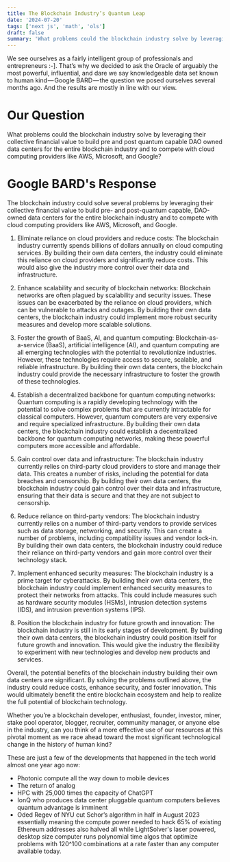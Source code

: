 ```yaml
---
title: The Blockchain Industry’s Quantum Leap  
date: '2024-07-20'
tags: ['next js', 'math', 'ols']
draft: false
summary: 'What problems could the blockchain industry solve by leveraging their collective financial value to build pre and post quantum capable DAO owned data centers for the entire blockchain industry and to compete with cloud computing providers like AWS, Microsoft, and Google?'
---
```



We see ourselves as a fairly intelligent group of professionals and entrepreneurs :-]. That’s why we decided to ask the Oracle of arguably the most powerful, influential, and dare we say knowledgeable data set known to human kind — Google BARD — the question we posed ourselves several months ago. And the results are mostly in line with our view.

# Our Question

What problems could the blockchain industry solve by leveraging their collective financial value to build pre and post quantum capable DAO owned data centers for the entire blockchain industry and to compete with cloud computing providers like AWS, Microsoft, and Google?

# Google BARD's Response

The blockchain industry could solve several problems by leveraging their collective financial value to build pre- and post-quantum capable, DAO-owned data centers for the entire blockchain industry and to compete with cloud computing providers like AWS, Microsoft, and Google. 

1) Eliminate reliance on cloud providers and reduce costs: The blockchain industry currently spends billions of dollars annually on cloud computing services. By building their own data centers, the industry could eliminate this reliance on cloud providers and significantly reduce costs. This would also give the industry more control over their data and infrastructure.

2) Enhance scalability and security of blockchain networks: Blockchain networks are often plagued by scalability and security issues. These issues can be exacerbated by the reliance on cloud providers, which can be vulnerable to attacks and outages. By building their own data centers, the blockchain industry could implement more robust security measures and develop more scalable solutions.

3) Foster the growth of BaaS, AI, and quantum computing: Blockchain-as-a-service (BaaS), artificial intelligence (AI), and quantum computing are all emerging technologies with the potential to revolutionize industries. However, these technologies require access to secure, scalable, and reliable infrastructure. By building their own data centers, the blockchain industry could provide the necessary infrastructure to foster the growth of these technologies.

4) Establish a decentralized backbone for quantum computing networks: Quantum computing is a rapidly developing technology with the potential to solve complex problems that are currently intractable for classical computers. However, quantum computers are very expensive and require specialized infrastructure. By building their own data centers, the blockchain industry could establish a decentralized backbone for quantum computing networks, making these powerful computers more accessible and affordable.

5) Gain control over data and infrastructure: The blockchain industry currently relies on third-party cloud providers to store and manage their data. This creates a number of risks, including the potential for data breaches and censorship. By building their own data centers, the blockchain industry could gain control over their data and infrastructure, ensuring that their data is secure and that they are not subject to censorship.

6) Reduce reliance on third-party vendors: The blockchain industry currently relies on a number of third-party vendors to provide services such as data storage, networking, and security. This can create a number of problems, including compatibility issues and vendor lock-in. By building their own data centers, the blockchain industry could reduce their reliance on third-party vendors and gain more control over their technology stack.

7) Implement enhanced security measures: The blockchain industry is a prime target for cyberattacks. By building their own data centers, the blockchain industry could implement enhanced security measures to protect their networks from attacks. This could include measures such as hardware security modules (HSMs), intrusion detection systems (IDS), and intrusion prevention systems (IPS).

8) Position the blockchain industry for future growth and innovation: The blockchain industry is still in its early stages of development. By building their own data centers, the blockchain industry could position itself for future growth and innovation. This would give the industry the flexibility to experiment with new technologies and develop new products and services.

Overall, the potential benefits of the blockchain industry building their own data centers are significant. By solving the problems outlined above, the industry could reduce costs, enhance security, and foster innovation. This would ultimately benefit the entire blockchain ecosystem and help to realize the full potential of blockchain technology. 

Whether you’re a blockchain developer, enthusiast, founder, investor, miner, stake pool operator, blogger, recruiter, community manager, or anyone else in the industry, can you think of a more effective use of our resources at this pivotal moment as we race ahead toward the most significant technological change in the history of human kind?

These are just a few of the developments that happened in the tech world almost one year ago now: 

- Photonic compute all the way down to mobile devices
- The return of analog 
- HPC with 25,000 times the capacity of ChatGPT
- IonQ who produces data center pluggable quantum computers believes quantum advantage is imminent 
- Oded Regev of NYU cut Schor’s algorithm in half in August 2023 essentially meaning the compute power needed to hack 65% of existing Ethereum addresses also halved all while LightSolver's laser powered, desktop size computer runs polynomial time algos that optimize problems with 120^100 combinations at a rate faster than any computer available today. 